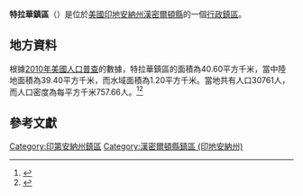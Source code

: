 {{Refimprove|time=2020-07-20T09:15:43+00:00}}
{{noteTA
|G1=USState
|G2=地名
|G3=Unit
}}
{{Infobox settlement
|official_name            = 特拉華鎮區
|native_name = Delaware Township
|settlement_type          = [[行政鎮區|行政鎮區]]
|image_skyline            = 
|imagesize                = 
|image_map                = Map highlighting Delaware Township, Hamilton County, Indiana.svg
|mapsize                  = 250px
|pushpin_map  =USA Indiana
|pushpin_label = 特拉華鎮區
|pushpin_label_position   = top
|pushpin_map_caption      = 特拉華鎮區在印地安納州的位置
|subdivision_type         = [[世界政區索引|國家]]
|subdivision_type1        = [[美国州份|州份]]
|subdivision_type2        = [[印地安納州行政区划|縣]]
|subdivision_name         = [[美国|美国]]
|subdivision_name1        = [[印地安納州|印地安納州]]
|subdivision_name2        = [[漢密爾頓縣_(印地安納州)|漢密爾頓縣]]
|elevation_ft             = 817
|elevation_m              = 249
|timezone                 = [[北美东部時區|北美东部時區]]
|area_total_km2           = 40.60
|area_land_km2            = 39.40
|area_water_km2           = 1.20
|area_total_sq_mi         = 
|area_land_sq_mi          = 
|area_water_sq_mi         = 
|population_as_of         = [[2010年美國人口普查|2010]]
|population_footnotes     = 
|population_total         = 30761
|population_density_km2   = auto
|population_density_sq_mi = auto
|utc_offset               = -5
|coordinates              = {{coord|39|57|25|N|86|01|37|W|type:city_region:US-AL_source:GNS-enwiki|display=inline,title}}
| coor_pinpoint           = 
| coordinates_footnotes   = 
|timezone_DST             = EDT
|utc_offset_DST           = -4
|postal_code_type         = [[美國郵區編號|郵區編號]]
|postal_code              = 	

|area_code                = {{link-en|电话区号317|Area code 317|317}}
|blank_name = [[地名信息系统|GNIS ID]]
|blank_info = 453261
}}
'''特拉華鎮區'''（{{lang-en|Delaware Township}}）是位於[[美國|美國]][[印地安納州|印地安納州]][[漢密爾頓縣_(印地安納州)|漢密爾頓縣]]的一個[[行政鎮區|行政鎮區]]。

== 地方資料 ==
根據[[2010年美國人口普查|2010年美國人口普查]]的數據，特拉華鎮區的面積為40.60平方千米，當中陸地面積為39.40平方千米，而水域面積為1.20平方千米。當地共有人口30761人，而人口密度為每平方千米757.66人。<ref name="GR8">{{cite web|url=http://factfinder2.census.gov|publisher=[[美国人口调查局|美国人口调查局]]|accessdate=2011-05-14|title=American FactFinder|archive-date=2013-09-11|archive-url=https://web.archive.org/web/20130911234518/http://factfinder2.census.gov/|dead-url=no}}</ref><ref>{{cite web|url=https://www.citypopulation.de/en/usa/illinois/admin/|title=USA: Illinois (Counties and Townships) - City Population|accessdate=2020-07-20|archive-date=2020-04-22|archive-url=https://web.archive.org/web/20200422090607/https://www.citypopulation.de/en/usa/illinois/admin/|dead-url=no}}</ref>

== 參考文獻 ==
{{reflist}}

{{漢密爾頓縣 (印地安納州)}}

{{DEFAULTSORT:Delaware Township}}
[[Category:印第安納州鎮區|Category:印第安納州鎮區]]
[[Category:漢密爾頓縣鎮區_(印地安納州)|Category:漢密爾頓縣鎮區 (印地安納州)]]

{{Indiana-geo-stub}}
